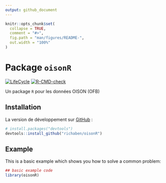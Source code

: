 ```yaml
---
output: github_document
---
```


<!-- README.md is generated from README.Rmd. Please edit that file -->

```r
knitr::opts_chunk$set(
  collapse = TRUE,
  comment = "#>",
  fig.path = "man/figures/README-",
  out.width = "100%"
)
```

# Package `oisonR` 

<!-- badges: start -->
[![LifeCycle](https://img.shields.io/badge/lifecycle-experimental-orange)](https://lifecycle.r-lib.org/articles/stages.html#experimental)
[![R-CMD-check](https://github.com/richaben/oisonR/actions/workflows/R-CMD-check.yaml/badge.svg)](https://github.com/richaben/oisonR/actions/workflows/R-CMD-check.yaml)
<!-- badges: end -->

Un package `R` pour les données OISON (OFB)

## Installation

La version de développement sur [GitHub](https://github.com/) :

``` r
# install.packages("devtools")
devtools::install_github("richaben/oisonR")
```

## Example

This is a basic example which shows you how to solve a common problem:

```r
## basic example code
library(oisonR)
```


